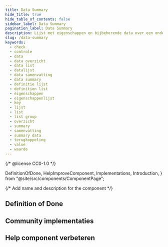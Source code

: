 ```yaml
---
title: Data Summary
hide_title: true
hide_table_of_contents: false
sidebar_label: Data Summary
pagination_label: Data Summary
description: Lijst met eigenschappen en bijbehorende data over een onderwerp.
slug: /data-summary
keywords:
  - check
  - controle
  - data
  - data overzicht
  - data list
  - datalijst
  - data samenvatting
  - data summary
  - definitie lijst
  - definition list
  - eigenschappen
  - eigenschappenlijst
  - key
  - lijst
  - list
  - list group
  - overzicht
  - summary
  - samenvatting
  - summary data
  - terugkoppeling
  - value
  - waarde
---
```


{/* @license CC0-1.0 */}

  DefinitionOfDone,
  HelpImproveComponent,
  Implementations,
  Introduction,
} from "@site/src/components/ComponentPage";

{/* Add name and description for the component */}


<Introduction component={component} headingLevel={1} description={description} />

## Definition of Done

<DefinitionOfDone component={component} headingLevel={3} />

## Community implementaties

<Implementations component={component} headingLevel={3} />

## Help component verbeteren

<HelpImproveComponent component={component} headingLevel={3} />
